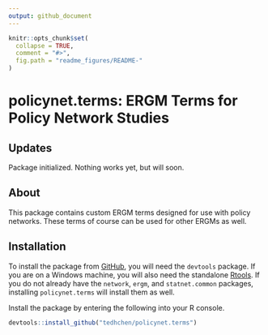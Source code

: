 ```yaml
---
output: github_document
---
```


<!-- README.md is generated from README.Rmd. Please edit that file -->

```r
knitr::opts_chunk$set(
  collapse = TRUE,
  comment = "#>",
  fig.path = "readme_figures/README-"
)
```

# policynet.terms: ERGM Terms for Policy Network Studies

## Updates
Package initialized. Nothing works yet, but will soon.

## About 

This package contains custom ERGM terms designed for use with policy networks. These terms of course can be used for other ERGMs as well.

## Installation

To install the package from [GitHub](https://github.com/tedhchen/policynet.terms), you will need the `devtools` package. If you are on a Windows machine, you will also need the standalone [Rtools](https://cran.r-project.org/bin/windows/Rtools/). If you do not already have the `network`, `ergm`, and `statnet.common` packages, installing `policynet.terms` will install them as well. 

Install the package by entering the following into your R console.
```r
devtools::install_github("tedhchen/policynet.terms")
```




